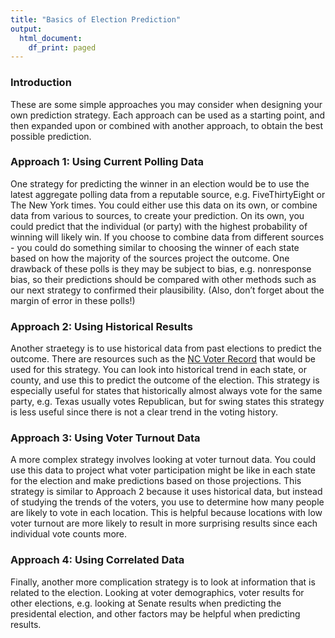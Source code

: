 ```yaml
---
title: "Basics of Election Prediction"
output:
  html_document:
    df_print: paged
---
```


### Introduction

These are some simple approaches you may consider when designing your own prediction strategy. Each approach can be used as a starting point, and then expanded upon or combined with another approach, to obtain the best possible prediction.

### Approach 1: Using Current Polling Data

One strategy for predicting the winner in an election would be to use the latest aggregate polling data from a reputable source, e.g. FiveThirtyEight or The New York times. You could either use this data on its own, or combine data from various to sources, to create your prediction. On its own, you could predict that the individual (or party) with the highest probability of winning will likely win. If you choose to combine data from different sources - you could do something similar to choosing the winner of each state based on how the majority of the sources project the outcome. One drawback of these polls is they may be subject to bias, e.g. nonresponse bias, so their predictions should be compared with other methods such as our next strategy to confirmed their plausibility. (Also, don't forget about the margin of error in these polls!)

### Approach 2: Using Historical Results

Another straetegy is to use historical data from past elections to predict the outcome. There are resources such as the [NC Voter Record](https://dl.ncsbe.gov/?prefix=data/) that would be used for this strategy. You can look into historical trend in each state, or county, and use this to predict the outcome of the election. This strategy is especially useful for states that historically almost always vote for the same party, e.g. Texas usually votes Republican, but for swing states this strategy is less useful since there is not a clear trend in the voting history.

### Approach 3: Using Voter Turnout Data

A more complex strategy involves looking at voter turnout data. You could use this data to project what voter participation might be like in each state for the election and make predictions based on those projections. This strategy is similar to Approach 2 because it uses historical data, but instead of studying the trends of the voters, you use to determine how many people are likely to vote in each location. This is helpful because locations with low voter turnout are more likely to result in more surprising results since each individual vote counts more.

### Approach 4: Using Correlated Data

Finally, another more complication strategy is to look at information that is related to the election. Looking at voter demographics, voter results for other elections, e.g. looking at Senate results when predicting the presidental election, and other factors may be helpful when predicting results.